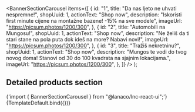 
<Meta
  title="Landing sections/Banner Section Carousel"
  component={BannerSectionCarousel}
/>

  <BannerSectionCarousel
    items={[
      {
        id: "1",
        title: "Da nas ljeto ne uhvati nespremne!",
        shopUuid: 1,
        actionText: "Shop now",
        description:
          "Iskoristi first minute cijene na montažne bazene! -15% na sve modele",
        imageUrl: "https://picsum.photos/1200/300",
      },
      {
        id: "2",
        title: "Automobili na Mungosu!",
        shopUuid: 1,
        actionText: "Shop now",
        description:
          "Ne želiš da ti stari stane na pola puta dok ideš na more? Nabavi novi!",
        imageUrl: "https://picsum.photos/1200/300",
      },
      {
        id: "3",
        title: "Tražiš nekretninu?",
        shopUuid: 1,
        actionText: "Shop now",
        description:
          "Mungos te vodi do tvog novog doma! Stanovi od 30 do 100 kvadrata na sjajnim lokacijama.",
        imageUrl: "https://picsum.photos/1200/300",
      },
    ]}
  />
);

## Detailed products section

<SyntaxHighlighter language="jsx" style={nord}>
  {'import { BannerSectionCarousel } from "@lanaco/lnc-react-ui";'}
</SyntaxHighlighter>

<Canvas>
  <Story name="Default" args={{}}>
    {TemplateDefault.bind({})}
  </Story>
</Canvas>
